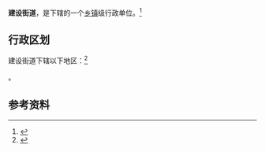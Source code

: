 {{中国乡级行政区|21/08/02/003/000}}

'''建设街道'''，是{{PRC admin/fullname|21/08/02/003/000|3}}下辖的一个[[乡镇|乡镇]]级行政单位。<ref>{{PRC admin/ref sgc|{{PRC admin/parent|21/08/02/003/000}}}}</ref>

== 行政区划 ==

建设街道下辖以下地区：<ref>{{PRC admin/ref sgc|21/08/02/003/000}}</ref>

{{PRC admin/children|21/08/02/003/000}}。

== 参考资料 ==

{{reflist}}

{{行政区划小作品}}
{{PRC admin/navcat|21/08/02/003/000}}